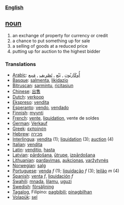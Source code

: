 ===[[English]]===
== [[noun]] ==
# an exchange of property for currency or credit
# a chance to put something up for sale
# a selling of goods at a reduced price
# putting up for auction to the highest bidder

=== Translations ===
*[[Arabic]]: [[أُوكَازيُون]] , [[بَيْع]] , [[تَصْرِيف]] , [[مَبِيع]] 
*[[Basque]]: [[salmenta]], [[likidazio]]
*[[Bitruscan]]: [[sarmintu]], [[ricitasiun]]
*[[Chinese]]: [[出售]]
*[[Dutch]]: [[verkoop]]
*[[Ekspreso]]: [[vendita]]
*[[Esperanto]]: [[vendo]], [[vendado]]
*[[Finnish]]: [[myynti]]
*[[French]]: [[vente]], [[liquidation]], vente de soldes 
*[[German]]: [[Verkauf]]
*[[Greek]]: [[εκποίηση]]
*[[Hebrew]]: [[מכירה]]
*[[Interlingua]]: [[vendita]] (1); [[liquidation]] (3); [[auction]] (4)
*[[Italian]]: [[vendita]]
*[[Latin]]: [[venditio]], [[hasta]]
*[[Latvian]]: [[pārdošana]], [[ūtrupe]], [[izpārdošana]] 
*[[Lithuanian]]: [[pardavimas]], [[aukcionas]], [[varžytynės]]
*[[Norwegian]]: [[salg]]
*[[Portuguese]]: [[venda]] ''f'' (1); [[liquidação]] ''f'' (3); [[leilão]] ''m'' (4)
*[[Spanish]]: [[venta]] ''f'', [[liquidación]] ''f''
*[[Swahili]]: [[mnada]], [[lilamu]], [[uguzi]]
*[[Swedish]]: [[försäljning]] 
*[[Tagalog]], Filipino: [[pagbibili]]; [[pinagbilhan]] 
*[[Volapük]]: [[sel]]